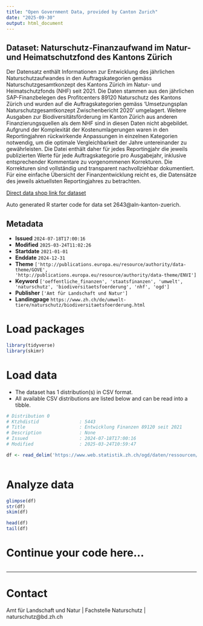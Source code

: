 ```yaml
---
title: "Open Government Data, provided by Canton Zurich"
date: "2025-09-30"
output: html_document
---
```


## Dataset: Naturschutz-Finanzaufwand im Natur- und Heimatschutzfond des Kantons Zürich

Der Datensatz enthält Informationen zur Entwicklung des jährlichen Naturschutzaufwandes in den Auftragskategorien gemäss Naturschutzgesamtkonzept des Kantons Zürich im Natur- und Heimatschutzfonds (NHF) seit 2021. Die Daten stammen aus den jährlichen SAP-Finanzbelegen des Profitcenters 89120 Naturschutz des Kantons Zürich und wurden auf die Auftragskategorien gemäss 'Umsetzungsplan Naturschutzgesamtkonzept Zwischenbericht 2020' umgelagert. Weitere Ausgaben zur Biodiversitätsförderung im Kanton Zürich aus anderen Finanzierungsquellen als dem NHF sind in diesen Daten nicht abgebildet. Aufgrund der Komplexität der Kostenumlagerungen waren in den Reportingjahren rückwirkende Anpassungen in einzelnen Kategorien notwendig, um die optimale Vergleichbarkeit der Jahre untereinander zu gewährleisten. Die Datei enthält daher für jedes Reportingjahr die jeweils publizierten Werte für jede Auftragskategorie pro Ausgabejahr, inklusive entsprechender Kommentare zu vorgenommenen Korrekturen. Die Korrekturen sind vollständig und transparent nachvollziehbar dokumentiert. Für eine einfache Übersicht der Finanzentwicklung reicht es, die Datensätze des jeweils aktuellsten Reportingjahres zu betrachten.

[Direct data shop link for dataset](https://www.zh.ch/de/politik-staat/statistik-daten/datenkatalog.html#/datasets/2643@aln-kanton-zuerich)

Auto generated R starter code for data set 2643@aln-kanton-zuerich.

## Metadata

- **Issued** `2024-07-18T17:00:16`
- **Modified** `2025-03-24T11:02:26`
- **Startdate** `2021-01-01`
- **Enddate** `2024-12-31`
- **Theme** `['http://publications.europa.eu/resource/authority/data-theme/GOVE', 'http://publications.europa.eu/resource/authority/data-theme/ENVI']`
- **Keyword** `['oeffentliche_finanzen', 'staatsfinanzen', 'umwelt', 'naturschutz', 'biodiversitaetsfoerderung', 'nhf', 'ogd']`
- **Publisher** `['Amt für Landschaft und Natur']`
- **Landingpage** `https://www.zh.ch/de/umwelt-tiere/naturschutz/biodiversitaetsfoerderung.html`


# Load packages

```r

library(tidyverse)
library(skimr)

```

# Load data

-   The dataset has 1 distribution(s) in CSV format.
-   All available CSV distributions are listed below and can be read into a tibble.

```r

# Distribution 0
# Ktzhdistid               : 5443
# Title                    : Entwicklung Finanzen 89120 seit 2021
# Description              : None
# Issued                   : 2024-07-18T17:00:16
# Modified                 : 2025-03-24T10:59:47

df <- read_delim('https://www.web.statistik.zh.ch/ogd/daten/ressourcen/KTZH_00002643_00005443.csv')



```

# Analyze data

```r

glimpse(df)
str(df)
skim(df)

head(df)
tail(df)

```

# Continue your code here...

```r

```

------------------------------------------------------------------------

# Contact

Amt für Landschaft und Natur | Fachstelle Naturschutz | naturschutz@bd.zh.ch
